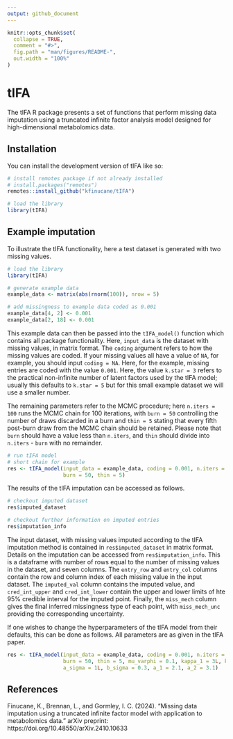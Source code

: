 ```yaml
---
output: github_document
---
```


<!-- README.md is generated from README.Rmd. Please edit that file -->

```r
knitr::opts_chunk$set(
  collapse = TRUE,
  comment = "#>",
  fig.path = "man/figures/README-",
  out.width = "100%"
)
```

# tIFA

The tIFA R package presents a set of functions that perform missing data imputation using a truncated infinite factor analysis model designed for high-dimensional metabolomics data.


## Installation

You can install the development version of tIFA like so:

``` r
# install remotes package if not already installed
# install.packages("remotes")
remotes::install_github("kfinucane/tIFA")

# load the library
library(tIFA)

```

## Example imputation

To illustrate the tIFA functionality, here a test dataset is generated with two missing values.

```r
# load the library
library(tIFA)

# generate example data
example_data <- matrix(abs(rnorm(100)), nrow = 5)

# add missingness to example data coded as 0.001
example_data[4, 2] <- 0.001
example_data[2, 18] <- 0.001
```

This example data can then be passed into the `tIFA_model()` function which contains all package functionality. Here, `input_data` is the dataset with missing values, in matrix format. The `coding` argument refers to how the missing values are coded. If your missing values all have a value of `NA`, for example, you should input `coding = NA`. Here, for the example, missing entries are coded with the value `0.001`. Here, the value `k.star = 3` refers to the practical non-infinite number of latent factors used by the tIFA model; usually this defaults to `k.star = 5` but for this small example dataset we will use a smaller number. 

The remaining parameters refer to the MCMC procedure; here `n.iters = 100` runs the MCMC chain for 100 iterations, with `burn = 50` controlling the number of draws discarded in a burn and `thin = 5` stating that every fifth post-burn draw from the MCMC chain should be retained. Please note that `burn` should have a value less than `n.iters`, and `thin` should divide into `n.iters` - `burn` with no remainder.

```r
# run tIFA model
# short chain for example
res <- tIFA_model(input_data = example_data, coding = 0.001, n.iters = 100, k.star = 3,
                  burn = 50, thin = 5)
```

The results of the tIFA imputation can be accessed as follows.


```r
# checkout imputed dataset
res$imputed_dataset

# checkout further information on imputed entries
res$imputation_info
```

The input dataset, with missing values imputed according to the tIFA imputation method is contained in `res$imputed_dataset` in matrix format. Details on the imputation can be accessed from `res$imputation_info`. This is a dataframe with number of rows equal to the number of missing values in the dataset, and seven columns. The `entry_row` and `entry_col` columns contain the row and column index of each missing value in the input dataset. The `imputed_val` column contains the imputed value, and `cred_int_upper` and `cred_int_lower` contain the upper and lower limits of hte 95\% credible interval for the imputed point. Finally, the `miss_mech` column gives the final inferred missingness type of each point, with `miss_mech_unc` providing the corresponding uncertainty.

If one wishes to change the hyperparameters of the tIFA model from their defaults, this can be done as follows. All parameters are as given in the tIFA paper.

```r
res <- tIFA_model(input_data = example_data, coding = 0.001, n.iters = 100, k.star = 3,
                  burn = 50, thin = 5, mu_varphi = 0.1, kappa_1 = 3L, kappa_2 = 2L,
                  a_sigma = 1L, b_sigma = 0.3, a_1 = 2.1, a_2 = 3.1)
```

## References
Finucane, K., Brennan, L., and Gormley, I. C. (2024). “Missing data imputation using a truncated infinite factor model with application to metabolomics data.” arXiv preprint: https://doi.org/10.48550/arXiv.2410.10633
